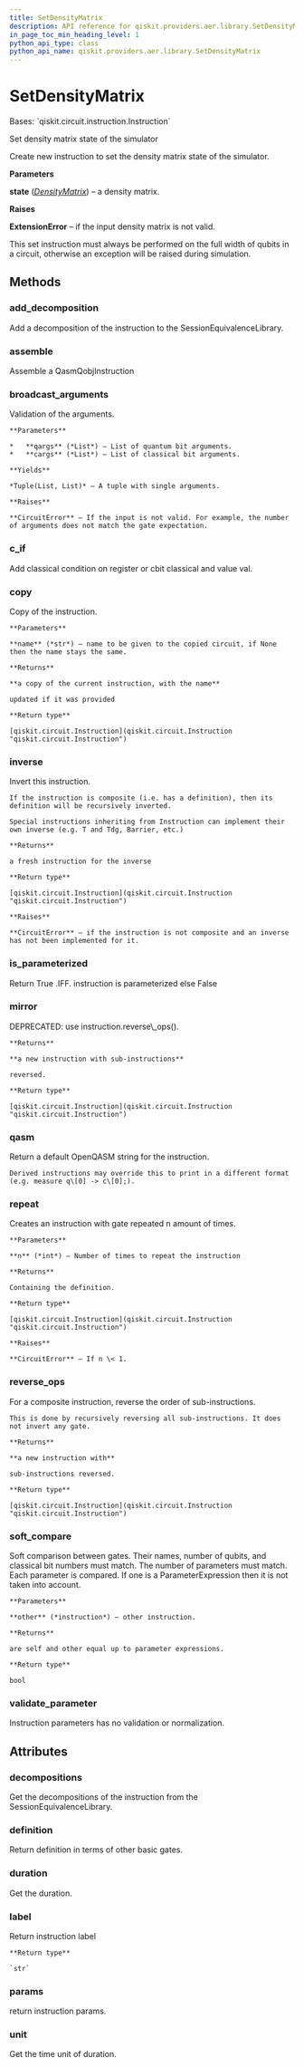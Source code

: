 ```yaml
---
title: SetDensityMatrix
description: API reference for qiskit.providers.aer.library.SetDensityMatrix
in_page_toc_min_heading_level: 1
python_api_type: class
python_api_name: qiskit.providers.aer.library.SetDensityMatrix
---
```


# SetDensityMatrix

<Class id="qiskit.providers.aer.library.SetDensityMatrix" isDedicatedPage={true} github="https://github.com/qiskit/qiskit-aer/tree/stable/0.8/qiskit/providers/aer/library/set_instructions/set_density_matrix.py" signature="SetDensityMatrix(state)" modifiers="class">
  Bases: `qiskit.circuit.instruction.Instruction`

  Set density matrix state of the simulator

  Create new instruction to set the density matrix state of the simulator.

  **Parameters**

  **state** ([*DensityMatrix*](qiskit.quantum_info.DensityMatrix "qiskit.quantum_info.DensityMatrix")) – a density matrix.

  **Raises**

  **ExtensionError** – if the input density matrix is not valid.

  <Admonition title="Note" type="note">
    This set instruction must always be performed on the full width of qubits in a circuit, otherwise an exception will be raised during simulation.
  </Admonition>

  ## Methods

  <span id="qiskit-providers-aer-library-setdensitymatrix-add-decomposition" />

  ### add\_decomposition

  <Function id="qiskit.providers.aer.library.SetDensityMatrix.add_decomposition" signature="SetDensityMatrix.add_decomposition(decomposition)">
    Add a decomposition of the instruction to the SessionEquivalenceLibrary.
  </Function>

  <span id="qiskit-providers-aer-library-setdensitymatrix-assemble" />

  ### assemble

  <Function id="qiskit.providers.aer.library.SetDensityMatrix.assemble" signature="SetDensityMatrix.assemble()">
    Assemble a QasmQobjInstruction
  </Function>

  <span id="qiskit-providers-aer-library-setdensitymatrix-broadcast-arguments" />

  ### broadcast\_arguments

  <Function id="qiskit.providers.aer.library.SetDensityMatrix.broadcast_arguments" signature="SetDensityMatrix.broadcast_arguments(qargs, cargs)">
    Validation of the arguments.

    **Parameters**

    *   **qargs** (*List*) – List of quantum bit arguments.
    *   **cargs** (*List*) – List of classical bit arguments.

    **Yields**

    *Tuple(List, List)* – A tuple with single arguments.

    **Raises**

    **CircuitError** – If the input is not valid. For example, the number of arguments does not match the gate expectation.
  </Function>

  <span id="qiskit-providers-aer-library-setdensitymatrix-c-if" />

  ### c\_if

  <Function id="qiskit.providers.aer.library.SetDensityMatrix.c_if" signature="SetDensityMatrix.c_if(classical, val)">
    Add classical condition on register or cbit classical and value val.
  </Function>

  <span id="qiskit-providers-aer-library-setdensitymatrix-copy" />

  ### copy

  <Function id="qiskit.providers.aer.library.SetDensityMatrix.copy" signature="SetDensityMatrix.copy(name=None)">
    Copy of the instruction.

    **Parameters**

    **name** (*str*) – name to be given to the copied circuit, if None then the name stays the same.

    **Returns**

    **a copy of the current instruction, with the name**

    updated if it was provided

    **Return type**

    [qiskit.circuit.Instruction](qiskit.circuit.Instruction "qiskit.circuit.Instruction")
  </Function>

  <span id="qiskit-providers-aer-library-setdensitymatrix-inverse" />

  ### inverse

  <Function id="qiskit.providers.aer.library.SetDensityMatrix.inverse" signature="SetDensityMatrix.inverse()">
    Invert this instruction.

    If the instruction is composite (i.e. has a definition), then its definition will be recursively inverted.

    Special instructions inheriting from Instruction can implement their own inverse (e.g. T and Tdg, Barrier, etc.)

    **Returns**

    a fresh instruction for the inverse

    **Return type**

    [qiskit.circuit.Instruction](qiskit.circuit.Instruction "qiskit.circuit.Instruction")

    **Raises**

    **CircuitError** – if the instruction is not composite and an inverse has not been implemented for it.
  </Function>

  <span id="qiskit-providers-aer-library-setdensitymatrix-is-parameterized" />

  ### is\_parameterized

  <Function id="qiskit.providers.aer.library.SetDensityMatrix.is_parameterized" signature="SetDensityMatrix.is_parameterized()">
    Return True .IFF. instruction is parameterized else False
  </Function>

  <span id="qiskit-providers-aer-library-setdensitymatrix-mirror" />

  ### mirror

  <Function id="qiskit.providers.aer.library.SetDensityMatrix.mirror" signature="SetDensityMatrix.mirror()">
    DEPRECATED: use instruction.reverse\_ops().

    **Returns**

    **a new instruction with sub-instructions**

    reversed.

    **Return type**

    [qiskit.circuit.Instruction](qiskit.circuit.Instruction "qiskit.circuit.Instruction")
  </Function>

  <span id="qiskit-providers-aer-library-setdensitymatrix-qasm" />

  ### qasm

  <Function id="qiskit.providers.aer.library.SetDensityMatrix.qasm" signature="SetDensityMatrix.qasm()">
    Return a default OpenQASM string for the instruction.

    Derived instructions may override this to print in a different format (e.g. measure q\[0] -> c\[0];).
  </Function>

  <span id="qiskit-providers-aer-library-setdensitymatrix-repeat" />

  ### repeat

  <Function id="qiskit.providers.aer.library.SetDensityMatrix.repeat" signature="SetDensityMatrix.repeat(n)">
    Creates an instruction with gate repeated n amount of times.

    **Parameters**

    **n** (*int*) – Number of times to repeat the instruction

    **Returns**

    Containing the definition.

    **Return type**

    [qiskit.circuit.Instruction](qiskit.circuit.Instruction "qiskit.circuit.Instruction")

    **Raises**

    **CircuitError** – If n \< 1.
  </Function>

  <span id="qiskit-providers-aer-library-setdensitymatrix-reverse-ops" />

  ### reverse\_ops

  <Function id="qiskit.providers.aer.library.SetDensityMatrix.reverse_ops" signature="SetDensityMatrix.reverse_ops()">
    For a composite instruction, reverse the order of sub-instructions.

    This is done by recursively reversing all sub-instructions. It does not invert any gate.

    **Returns**

    **a new instruction with**

    sub-instructions reversed.

    **Return type**

    [qiskit.circuit.Instruction](qiskit.circuit.Instruction "qiskit.circuit.Instruction")
  </Function>

  <span id="qiskit-providers-aer-library-setdensitymatrix-soft-compare" />

  ### soft\_compare

  <Function id="qiskit.providers.aer.library.SetDensityMatrix.soft_compare" signature="SetDensityMatrix.soft_compare(other)">
    Soft comparison between gates. Their names, number of qubits, and classical bit numbers must match. The number of parameters must match. Each parameter is compared. If one is a ParameterExpression then it is not taken into account.

    **Parameters**

    **other** (*instruction*) – other instruction.

    **Returns**

    are self and other equal up to parameter expressions.

    **Return type**

    bool
  </Function>

  <span id="qiskit-providers-aer-library-setdensitymatrix-validate-parameter" />

  ### validate\_parameter

  <Function id="qiskit.providers.aer.library.SetDensityMatrix.validate_parameter" signature="SetDensityMatrix.validate_parameter(parameter)">
    Instruction parameters has no validation or normalization.
  </Function>

  ## Attributes

  ### decompositions

  <Attribute id="qiskit.providers.aer.library.SetDensityMatrix.decompositions">
    Get the decompositions of the instruction from the SessionEquivalenceLibrary.
  </Attribute>

  ### definition

  <Attribute id="qiskit.providers.aer.library.SetDensityMatrix.definition">
    Return definition in terms of other basic gates.
  </Attribute>

  ### duration

  <Attribute id="qiskit.providers.aer.library.SetDensityMatrix.duration">
    Get the duration.
  </Attribute>

  ### label

  <Attribute id="qiskit.providers.aer.library.SetDensityMatrix.label">
    Return instruction label

    **Return type**

    `str`
  </Attribute>

  ### params

  <Attribute id="qiskit.providers.aer.library.SetDensityMatrix.params">
    return instruction params.
  </Attribute>

  ### unit

  <Attribute id="qiskit.providers.aer.library.SetDensityMatrix.unit">
    Get the time unit of duration.
  </Attribute>
</Class>

